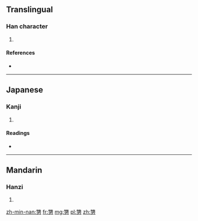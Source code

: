 ==Translingual==

===Han character===
{{Han char|rn=19|rad=力|as=11|sn=13|four=|canj=弓戈大尸 (NIKS)|ids=⿱[[強]][[力]]}}

# {{defn|Han|sort=力11}}

====References====
* {{Han ref|kx=0149.080|dkj=02425|dj=0337.010|hdz=10379.100|uh=52E5|ud=21221}}

----

==Japanese==

===Kanji===
{{ja-kanji|grade=|rs=力11}}

# {{defn|lang=ja|sort=力11}}

====Readings====
* {{ja-readings|on=[[きょう]] (kyō), [[ごう]] (gō)|kun=[[せまる]] (semaru), [[つとめる]] (tsutomeru)}}

----

==Mandarin==

===Hanzi===
{{cmn-hanzi|pin=[[qiǎng]] ([[qiang3]])|wg=ch'iang<sup>3</sup>}}

# {{defn|lang=cmn|sort=力11}}

[[zh-min-nan:勥]]
[[fr:勥]]
[[mg:勥]]
[[pl:勥]]
[[zh:勥]]